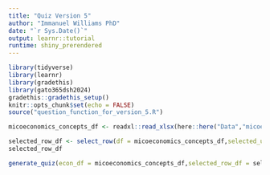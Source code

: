 ```yaml
---
title: "Quiz Version 5"
author: "Immanuel Williams PhD"
date: "`r Sys.Date()`"
output: learnr::tutorial
runtime: shiny_prerendered
---
```





```r
library(tidyverse)
library(learnr)
library(gradethis)
library(gato365dsh2024)
gradethis::gradethis_setup()
knitr::opts_chunk$set(echo = FALSE)
source("question_function_for_version_5.R")
```



```r
micoeconomics_concepts_df <- readxl::read_xlsx(here::here("Data","micoeconomics_concepts.xlsx"))
```
 
```r
selected_row_df <- select_row(df = micoeconomics_concepts_df,selected_unit=1)
selected_row_df
```
 
 

```r
generate_quiz(econ_df = micoeconomics_concepts_df,selected_row_df = selected_row_df)
```
